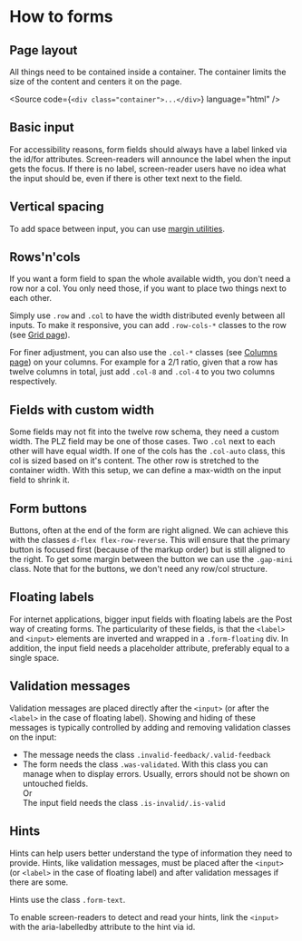 
<Meta of={FormPatternsStories} />

# How to forms

## Page layout

All things need to be contained inside a container. The container limits the size of the content and centers it on the page.

<Source
  code={`<div class="container">...</div>`}
  language="html"
/>

## Basic input

For accessibility reasons, form fields should always have a label linked via the id/for
attributes. Screen-readers will announce the label when the input gets the focus. If there is no
label, screen-reader users have no idea what the input should be, even if there is other text
next to the field.

<Canvas of={FormPatternsStories.BasicInput} sourceState="shown" />

## Vertical spacing
To add space between input, you can use [margin utilities](/?path=/docs/utilities-spacing--docs).

<Canvas of={FormPatternsStories.VerticalSpacing} sourceState="shown" />

## Rows'n'cols

If you want a form field to span the whole available width, you don't need a row nor a col. You
only need those, if you want to place two things next to each other.

Simply use `.row` and `.col` to have the width distributed evenly between all inputs.
To make it responsive, you can add `.row-cols-*` classes to the row (see [Grid page](/?path=/docs/foundations-layout-grid--docs#row-columns)).

<Canvas of={FormPatternsStories.RowSimple} sourceState="shown" />

For finer adjustment, you can also use the `.col-*` classes (see [Columns page](/?path=/docs/foundations-layout-columns--docs)) on your columns. For example for a 2/1 ratio, given that a row has twelve columns in total,
just add `.col-8` and `.col-4` to you two columns respectively.

<Canvas of={FormPatternsStories.ColSimple} sourceState="shown" />

## Fields with custom width

Some fields may not fit into the twelve row schema, they need a custom width. The PLZ field may
be one of those cases. Two `.col` next to each other will have equal width. If one of the cols has the
`.col-auto` class, this col is sized based on it's content. The other row is stretched to the container
width. With this setup, we can define a max-width on the input field to shrink it.

<Canvas of={FormPatternsStories.CustomWidth} sourceState="shown" />

## Form buttons

Buttons, often at the end of the form are right aligned. We can achieve this with the classes `d-flex flex-row-reverse`. This will ensure that the primary button is focused first (because of the markup order) but is
still aligned to the right. To get some margin between the button we can use the `.gap-mini` class. Note that for the buttons, we don't need any row/col structure.

<Canvas of={FormPatternsStories.Buttons} sourceState="shown" />

## Floating labels

For internet applications, bigger input fields with floating labels are the Post way of creating
forms. The particularity of these fields, is that the `<label>` and `<input>`
elements are inverted and wrapped in a `.form-floating` div.
In addition, the input field needs a placeholder attribute, preferably equal to a single space.

<Canvas of={FormPatternsStories.FloatingLabels} sourceState="shown" />

## Validation messages

Validation messages are placed directly after the `<input>`
(or after the `<label>` in the case of floating label). Showing and hiding of these messages is typically controlled by
adding and removing validation classes on the input:

* The message needs the class `.invalid-feedback/.valid-feedback`
* The form needs the class `.was-validated`. With this class you can manage when to display errors. Usually, errors should not be
shown on untouched fields.
 <br/>Or
 <br/>The input field needs the class `.is-invalid/.is-valid`

<Canvas of={FormPatternsStories.Validation} sourceState="shown" />

## Hints

Hints can help users better understand the type of information they need to provide. Hints, like
validation messages, must be placed after the `<input>` (or `<label>`
in the case of floating label) and after validation messages if there are some.

Hints use the class `.form-text`.

To enable screen-readers to detect and read your hints, link the `<input>`
with the aria-labelledby attribute to the hint via id.

<Canvas of={FormPatternsStories.Hints} sourceState="shown" />
